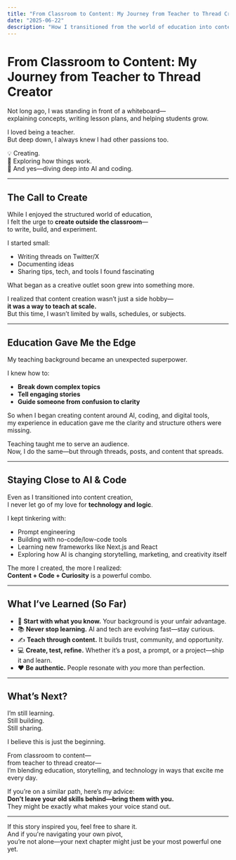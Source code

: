 ```yaml
---
title: "From Classroom to Content: My Journey from Teacher to Thread Creator"
date: "2025-06-22"
description: "How I transitioned from the world of education into content creation—without losing my love for AI and coding."
---
```


# From Classroom to Content: My Journey from Teacher to Thread Creator

Not long ago, I was standing in front of a whiteboard—  
explaining concepts, writing lesson plans, and helping students grow.

I loved being a teacher.  
But deep down, I always knew I had other passions too.

💡 Creating.  
🧠 Exploring how things work.  
🤖 And yes—diving deep into AI and coding.

---

## The Call to Create

While I enjoyed the structured world of education,  
I felt the urge to **create outside the classroom**—  
to write, build, and experiment.

I started small:  
- Writing threads on Twitter/X  
- Documenting ideas  
- Sharing tips, tech, and tools I found fascinating

What began as a creative outlet soon grew into something more.

I realized that content creation wasn’t just a side hobby—  
**it was a way to teach at scale.**  
But this time, I wasn’t limited by walls, schedules, or subjects.

---

## Education Gave Me the Edge

My teaching background became an unexpected superpower.

I knew how to:
- **Break down complex topics**
- **Tell engaging stories**
- **Guide someone from confusion to clarity**

So when I began creating content around AI, coding, and digital tools,  
my experience in education gave me the clarity and structure others were missing.

Teaching taught me to serve an audience.  
Now, I do the same—but through threads, posts, and content that spreads.

---

## Staying Close to AI & Code

Even as I transitioned into content creation,  
I never let go of my love for **technology and logic**.

I kept tinkering with:
- Prompt engineering  
- Building with no-code/low-code tools  
- Learning new frameworks like Next.js and React  
- Exploring how AI is changing storytelling, marketing, and creativity itself

The more I created, the more I realized:  
**Content + Code + Curiosity** is a powerful combo.

---

## What I’ve Learned (So Far)

- 🎯 **Start with what you know.** Your background is your unfair advantage.  
- 📚 **Never stop learning.** AI and tech are evolving fast—stay curious.  
- ✍️ **Teach through content.** It builds trust, community, and opportunity.  
- 💻 **Create, test, refine.** Whether it’s a post, a prompt, or a project—ship it and learn.  
- ❤️ **Be authentic.** People resonate with *you* more than perfection.

---

## What’s Next?

I’m still learning.  
Still building.  
Still sharing.

I believe this is just the beginning.

From classroom to content—  
from teacher to thread creator—  
I’m blending education, storytelling, and technology in ways that excite me every day.

If you’re on a similar path, here’s my advice:  
**Don’t leave your old skills behind—bring them with you.**  
They might be exactly what makes your voice stand out.

---

If this story inspired you, feel free to share it.  
And if you're navigating your own pivot,  
you’re not alone—your next chapter might just be your most powerful one yet.
